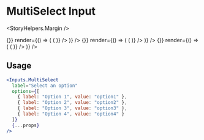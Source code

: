 
<Meta title="Components|Inputs|MultiSelect" />

# MultiSelect Input

<StoryHelpers.Margin />

<Preview>
  <Story name="MultiSelect">
  <div>
    <Form
      initialValues={{ multiSelect: [] }}
      onSubmit={() => {}}
      render={() => (
        <Field
          name="multiSelect"
          render={props => (
            <Inputs.MultiSelect
              placeholder="Placeholder Text"
              allowCreate
              required
              options={[
                { label: "Option 1", value: "option1" },
                { label: "Option 2", value: "option2" },
                { label: "Option 3", value: "option3" },
                { label: "Option 4", value: "option4" }
              ]}
              {...props}
            />
          )}
        />
      )}
    />
    <StoryHelpers.Margin />
    <Form
      initialValues={{ multiSelect: ["option1", "option2"] }}
      onSubmit={() => {}}
      render={() => (
        <Field
          name="multiSelect"
          render={props => (
            <Inputs.MultiSelect
              label="Select an option"
              allowCreate
              required
              options={[
                { label: "Option 1", value: "option1" },
                { label: "Option 2", value: "option2" },
                { label: "Option 3", value: "option3" },
                { label: "Option 4", value: "option4" }
              ]}
              {...props}
            />
          )}
        />
      )}
    />
    <StoryHelpers.Margin />
    <Form
      initialValues={{ multiSelect: ["option1", "option2"] }}
      onSubmit={() => {}}
      render={() => (
        <Field
          name="multiSelect"
          render={props => (
            <Inputs.MultiSelect
              label="Select an option"
              appearance="contrast"
              allowCreate
              required
              options={[
                { label: "Option 1", value: "option1" },
                { label: "Option 2", value: "option2" },
                { label: "Option 3", value: "option3" },
                { label: "Option 4", value: "option4" }
              ]}
              {...props}
            />
          )}
        />
      )}
    />
  </div>
</Story>
</Preview>

## Usage

```jsx
<Inputs.MultiSelect
  label="Select an option"
  options={[
    { label: "Option 1", value: "option1" },
    { label: "Option 2", value: "option2" },
    { label: "Option 3", value: "option3" },
    { label: "Option 4", value: "option4" }
  ]}
  {...props}
/>
```

<Props of={Inputs.MultiSelect} />
